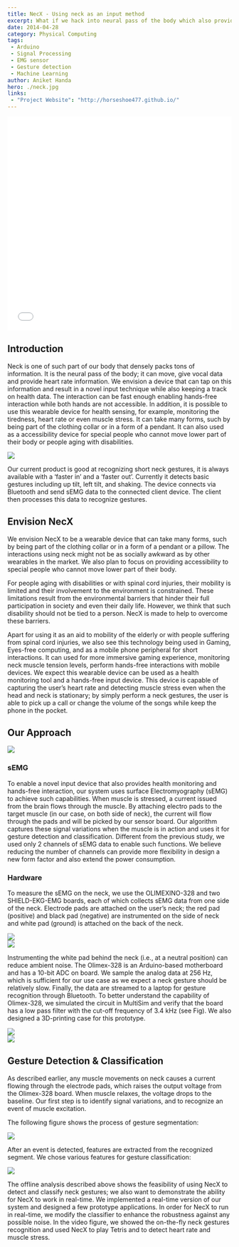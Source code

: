 ```yaml
---
title: NecX - Using neck as an input method
excerpt: What if we hack into neural pass of the body which also provides vocal, movement and heart rate information?
date: 2014-04-28
category: Physical Computing
tags:
 - Arduino
 - Signal Processing
 - EMG sensor
 - Gesture detection
 - Machine Learning
author: Aniket Handa
hero: ./neck.jpg
links:
 - "Project Website": "http://horseshoe477.github.io/"
---
```


<div style="height: 480px">
  <iframe src="//player.vimeo.com/video/98090453?title=0&amp;byline=0&amp;portrait=0" width="100%" height="100%" frameborder="0" webkitallowfullscreen mozallowfullscreen allowfullscreen></iframe>
</div>

## Introduction

Neck is one of such part of our body that densely packs tons of information. It is the neural pass of the body; it can move, give vocal data and provide heart rate information. We envision a device that can tap on this information and result in a novel input technique while also keeping a track on health data. The interaction can be fast enough enabling hands-free interaction while both hands are not accessible. In addition, it is possible to use this wearable device for health sensing, for example, monitoring the tiredness, heart rate or even muscle stress. It can take many forms, such by being part of the clothing collar or in a form of a pendant. It can also used as a accessibility device for special people who cannot move lower part of their body or people aging with disabilities.

<div className="Image__Small">
  <img src="./Fig1-reduce.jpg" />
</div>

Our current product is good at recognizing short neck gestures, it is always available with a ‘faster in’ and a ‘faster out’. Currently it detects basic gestures including up tilt, left tilt, and shaking. The device connects via Bluetooth and send sEMG data to the connected client device. The client then processes this data to recognize gestures.

## Envision NecX

We envision NecX to be a wearable device that can take many forms, such by being part of the clothing collar or in a form of a pendant or a pillow. The interactions using neck might not be as socially awkward as by other wearables in the market. We also plan to focus on providing accessibility to special people who cannot move lower part of their body.

For people aging with disabilities or with spinal cord injuries, their mobility is limited and their involvement to the environment is constrained. These limitations result from the environmental barriers that hinder their full participation in society and even their daily life. However, we think that such disability should not be tied to a person. NecX is made to help to overcome these barriers.

Apart for using it as an aid to mobility of the elderly or with people suffering from spinal cord injuries, we also see this technology being used in Gaming, Eyes-free computing, and as a mobile phone peripheral for short interactions. It can used for more immersive gaming experience, monitoring neck muscle tension levels, perform hands-free interactions with mobile devices. We expect this wearable device can be used as a health monitoring tool and a hands-free input device. This device is capable of capturing the user’s heart rate and detecting muscle stress even when the head and neck is stationary; by simply perform a neck gestures, the user is able to pick up a call or change the volume of the songs while keep the phone in the pocket.

## Our Approach

<div className="Image__Small">
  <img src="./Fig2.png" />
</div>

### sEMG

To enable a novel input device that also provides health monitoring and hands-free interaction, our system uses surface Electromyography (sEMG) to achieve such capabilities.  When muscle is stressed, a current issued from the brain flows through the muscle. By attaching electro pads to the target muscle (in our case, on both side of neck), the current will flow through the pads and will be picked by our sensor board. Our algorithm captures these signal variations when the muscle is in action and uses it for gesture detection and classification. Different from the previous study, we used only 2 channels of sEMG data to enable such functions. We believe reducing the number of channels can provide more flexibility in design a new form factor and also extend the power consumption.

### Hardware

To measure the sEMG on the neck, we use the OLIMEXINO-328 and two SHIELD-EKG-EMG boards, each of which collects sEMG data from one side of the neck. Electrode pads are attached on the user’s neck; the red pad (positive) and black pad (negative) are instrumented on the side of neck and white pad (ground) is attached on the back of the neck. 

<div className="Image__Small">
  <img src="./board.png" />
</div>

<div className="Image__Small">
  <img src="./pad.jpg" />
</div>

Instrumenting the white pad behind the neck (i.e., at a neutral position) can reduce ambient noise. The Olimex-328 is an Arduino-based motherboard and has a 10-bit ADC on board. We sample the analog data at 256 Hz, which is sufficient for our use case as we expect a neck gesture should be relatively slow. Finally, the data are streamed to a laptop for gesture recognition through Bluetooth. To better understand the capability of Olimex-328, we simulated the circuit in MultiSim and verify that the board has a low pass filter with the cut-off frequency of 3.4 kHz (see Fig). We also designed a 3D-printing case for this prototype.

<div className="Image__Small">
  <img src="./version-2-2.jpg" />
</div>

<div className="Image__Small">
  <img src="./version-2-3.jpg" />
</div>

## Gesture Detection & Classification

As described earlier, any muscle movements on neck causes a current flowing through the electrode pads, which raises the output voltage from the Olimex-328 board. When muscle relaxes, the voltage drops to the baseline. Our first step is to identify signal variations, and to recognize an event of muscle excitation.

The following figure shows the process of gesture segmentation:

<div className="Image__Small">
  <img src="./gesture-detection.jpg" />
</div>

After an event is detected, features are extracted from the recognized segment. We chose various features for gesture classification: 

<div className="Image__Small">
  <img src="./gesture-classification.jpg" />
</div>

The offline analysis described above shows the feasibility of using NecX to detect and classify neck gestures; we also want to demonstrate the ability for NecX to work in real-time. We implemented a real-time version of our system and designed a few prototype applications. In order for NecX to run in real-time, we modify the classifier to enhance the robustness against any possible noise. In the video figure, we showed the on-the-fly neck gestures recognition and used NecX to play Tetris and to detect heart rate and muscle stress. 


